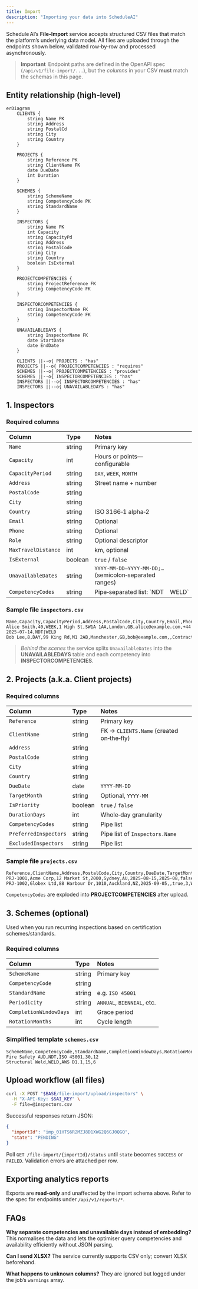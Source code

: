 ```yaml
---
title: Import
description: "Importing your data into ScheduleAI"
---
```


Schedule AI’s **File‑Import** service accepts structured CSV files that match the platform’s underlying data model. All files are uploaded through the endpoints shown below, validated row‑by‑row and processed asynchronously.

> **Important** Endpoint paths are defined in the OpenAPI spec (`/api/v1/file-import/...`), but the *columns* in your CSV **must** match the schemas in this page.

## Entity relationship (high‑level)

```mermaid
erDiagram
    CLIENTS {
        string Name PK
        string Address
        string PostalCd
        string City
        string Country
    }

    PROJECTS {
        string Reference PK
        string ClientName FK
        date DueDate
        int Duration
    }

    SCHEMES {
        string SchemeName
        string CompetencyCode PK
        string StandardName
    }

    INSPECTORS {
        string Name PK
        int Capacity
        string CapacityPd
        string Address
        string PostalCode
        string City
        string Country
        boolean IsExternal
    }

    PROJECTCOMPETENCIES {
        string ProjectReference FK
        string CompetencyCode FK
    }

    INSPECTORCOMPETENCIES {
        string InspectorName FK
        string CompetencyCode FK
    }

    UNAVAILABLEDAYS {
        string InspectorName FK
        date StartDate
        date EndDate
    }

    CLIENTS ||--o{ PROJECTS : "has"
    PROJECTS ||--o{ PROJECTCOMPETENCIES : "requires"
    SCHEMES ||--o{ PROJECTCOMPETENCIES : "provides"
    SCHEMES ||--o{ INSPECTORCOMPETENCIES : "has"
    INSPECTORS ||--o{ INSPECTORCOMPETENCIES : "has"
    INSPECTORS ||--o{ UNAVAILABLEDAYS : "has"
```

## 1. Inspectors

### Required columns

| Column              | Type    | Notes                                                  |        |
| :------------------ | :------ | :----------------------------------------------------- | :----- |
| `Name`              | string  | Primary key                                            |        |
| `Capacity`          | int     | Hours or points—configurable                           |        |
| `CapacityPeriod`    | string  | `DAY`, `WEEK`, `MONTH`                                 |        |
| `Address`           | string  | Street name + number                                   |        |
| `PostalCode`        | string  |                                                        |        |
| `City`              | string  |                                                        |        |
| `Country`           | string  | ISO 3166‑1 alpha‑2                                     |        |
| `Email`             | string  | Optional                                               |        |
| `Phone`             | string  | Optional                                               |        |
| `Role`              | string  | Optional descriptor                                    |        |
| `MaxTravelDistance` | int     | km, optional                                           |        |
| `IsExternal`        | boolean | `true` / `false`                                       |        |
| `UnavailableDates`  | string  | `YYYY‑MM‑DD‒YYYY‑MM‑DD;…` (semicolon‑separated ranges) |        |
| `CompetencyCodes`   | string  | Pipe‑separated list: \`NDT                             | WELD\` |

### Sample file `inspectors.csv`

```csv
Name,Capacity,CapacityPeriod,Address,PostalCode,City,Country,Email,Phone,Role,MaxTravelDistance,IsExternal,UnavailableDates,CompetencyCodes
Alice Smith,40,WEEK,1 High St,SW1A 1AA,London,GB,alice@example.com,+44 20 1234 5678,Senior,300,false,2025‑07‑10‒2025‑07‑14,NDT|WELD
Bob Lee,8,DAY,99 King Rd,M1 2AB,Manchester,GB,bob@example.com,,Contractor,,true,,WELD
```

> *Behind the scenes* the service splits `UnavailableDates` into the **UNAVAILABLEDAYS** table and each competency into **INSPECTORCOMPETENCIES**.

## 2. Projects (a.k.a. Client projects)

### Required columns

| Column                | Type    | Notes                                    |
| :-------------------- | :------ | :--------------------------------------- |
| `Reference`           | string  | Primary key                              |
| `ClientName`          | string  | FK → `CLIENTS.Name` (created on‑the‑fly) |
| `Address`             | string  |                                          |
| `PostalCode`          | string  |                                          |
| `City`                | string  |                                          |
| `Country`             | string  |                                          |
| `DueDate`             | date    | `YYYY‑MM‑DD`                             |
| `TargetMonth`         | string  | Optional, `YYYY‑MM`                      |
| `IsPriority`          | boolean | `true` / `false`                         |
| `DurationDays`        | int     | Whole‑day granularity                    |
| `CompetencyCodes`     | string  | Pipe list                                |
| `PreferredInspectors` | string  | Pipe list of `Inspectors.Name`           |
| `ExcludedInspectors`  | string  | Pipe list                                |

### Sample file `projects.csv`

```csv
Reference,ClientName,Address,PostalCode,City,Country,DueDate,TargetMonth,IsPriority,DurationDays,CompetencyCodes,PreferredInspectors,ExcludedInspectors
PRJ‑1001,Acme Corp,12 Market St,2000,Sydney,AU,2025‑08‑15,2025‑08,false,2,NDT|ISO9001,Alice Smith,
PRJ‑1002,Globex Ltd,88 Harbour Dr,1010,Auckland,NZ,2025‑09‑05,,true,3,WELD,,Bob Lee
```

`CompetencyCodes` are exploded into **PROJECTCOMPETENCIES** after upload.

## 3. Schemes (optional)

Used when you run recurring inspections based on certification schemes/standards.

### Required columns

| Column                 | Type   | Notes                      |
| :--------------------- | :----- | :------------------------- |
| `SchemeName`           | string | Primary key                |
| `CompetencyCode`       | string |                            |
| `StandardName`         | string | e.g. `ISO 45001`           |
| `Periodicity`          | string | `ANNUAL`, `BIENNIAL`, etc. |
| `CompletionWindowDays` | int    | Grace period               |
| `RotationMonths`       | int    | Cycle length               |

### Simplified template `schemes.csv`

```csv
SchemeName,CompetencyCode,StandardName,CompletionWindowDays,RotationMonths
Fire Safety AUD,NDT,ISO 45001,30,12
Structural Weld,WELD,AWS D1.1,15,6
```

## Upload workflow (all files)

```bash
curl -X POST "$BASE/file-import/upload/inspectors" \
  -H "X-API-Key: $SAI_KEY" \
  -F file=@inspectors.csv
```

Successful responses return JSON:

```json
{
  "importId": "imp_01HTS6R2MZJ8D1XWG2Q6GJ0QGQ",
  "state": "PENDING"
}
```

Poll `GET /file-import/{importId}/status` until `state` becomes `SUCCESS` or `FAILED`. Validation errors are attached per row.

## Exporting analytics reports

Exports are **read‑only** and unaffected by the import schema above. Refer to the spec for endpoints under `/api/v1/reports/*`.

## FAQs

**Why separate competencies and unavailable days instead of embedding?**
This normalises the data and lets the optimiser query competencies and availability efficiently without JSON parsing.

**Can I send XLSX?**
The service currently supports CSV only; convert XLSX beforehand.

**What happens to unknown columns?**
They are ignored but logged under the job’s `warnings` array.
